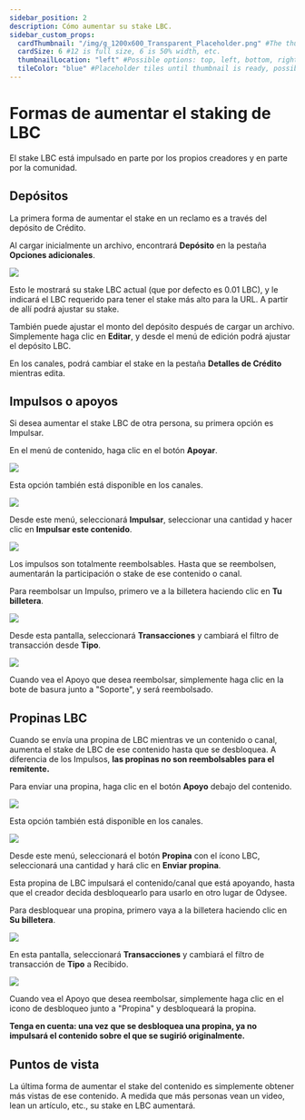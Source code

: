 ---
sidebar_position: 2
description: Cómo aumentar su stake LBC.
sidebar_custom_props:
  cardThumbnail: "/img/g_1200x600_Transparent_Placeholder.png" #The thumbnail on the category card.
  cardSize: 6 #12 is full size, 6 is 50% width, etc.
  thumbnailLocation: "left" #Possible options: top, left, bottom, right, none
  tileColor: "blue" #Placeholder tiles until thumbnail is ready, possible options: blue, cream, darkpurple, lightpurple, mauve, orange, pink, none
---

# Formas de aumentar el staking de LBC

El stake LBC está impulsado en parte por los propios creadores y en parte por la comunidad.

## Depósitos

La primera forma de aumentar el stake en un reclamo es a través del depósito de Crédito.

Al cargar inicialmente un archivo, encontrará **Depósito** en la pestaña **Opciones adicionales**.

![](https://i.imgur.com/su2d2Br.png)

Esto le mostrará su stake LBC actual (que por defecto es 0.01 LBC), y le indicará el LBC requerido para tener el stake más alto para la URL. A partir de allí podrá ajustar su stake.

También puede ajustar el monto del depósito después de cargar un archivo. Simplemente haga clic en **Editar**, y desde el menú de edición podrá ajustar el depósito LBC.

En los canales, podrá cambiar el stake en la pestaña **Detalles de Crédito** mientras edita.

## Impulsos o apoyos

Si desea aumentar el stake LBC de otra persona, su primera opción es Impulsar.

En el menú de contenido, haga clic en el botón **Apoyar**.

![](https://i.imgur.com/iSWoOJm.png)

Esta opción también está disponible en los canales.

![](https://i.imgur.com/3gQ95FZ.png)

Desde este menú, seleccionará **Impulsar**, seleccionar una cantidad y hacer clic en **Impulsar este contenido**.

![](https://i.imgur.com/Ivg7qA3.png)

Los impulsos son totalmente reembolsables. Hasta que se reembolsen, aumentarán la participación o stake de ese contenido o canal.

Para reembolsar un Impulso, primero ve a la billetera haciendo clic en **Tu billetera**.

![](https://i.imgur.com/ve1Ifxk.png)

Desde esta pantalla, seleccionará **Transacciones** y cambiará el filtro de transacción desde **Tipo**.

![](https://i.imgur.com/uGSboC9.png)

Cuando vea el Apoyo que desea reembolsar, simplemente haga clic en la bote de basura junto a "Soporte", y será reembolsado.

## Propinas LBC

Cuando se envía una propina de LBC mientras ve un contenido o canal, aumenta el stake de LBC de ese contenido hasta que se desbloquea. A diferencia de los Impulsos, **las propinas no son reembolsables para el remitente.**

Para enviar una propina, haga clic en el botón **Apoyo** debajo del contenido.

![](https://i.imgur.com/iSWoOJm.png)

Esta opción también está disponible en los canales.

![](https://i.imgur.com/3gQ95FZ.png)

Desde este menú, seleccionará el botón **Propina** con el ícono LBC, seleccionará una cantidad y hará clic en **Enviar propina**.

Esta propina de LBC impulsará el contenido/canal que está apoyando, hasta que el creador decida desbloquearlo para usarlo en otro lugar de Odysee.

Para desbloquear una propina, primero vaya a la billetera haciendo clic en **Su billetera**.

![](https://i.imgur.com/ve1Ifxk.png)

En esta pantalla, seleccionará **Transacciones** y cambiará el filtro de transacción de **Tipo** a Recibido.

![](https://i.imgur.com/e0vDsBx.png)

Cuando vea el Apoyo que desea reembolsar, simplemente haga clic en el icono de desbloqueo junto a "Propina" y desbloqueará la propina.

**Tenga en cuenta: una vez que se desbloquea una propina, ya no impulsará el contenido sobre el que se sugirió originalmente.**

## Puntos de vista

La última forma de aumentar el stake del contenido es simplemente obtener más vistas de ese contenido. A medida que más personas vean un video, lean un artículo, etc., su stake en LBC aumentará.